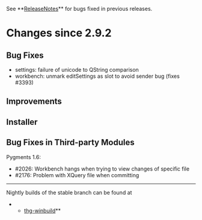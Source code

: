 ﻿See **[[ReleaseNotes]]** for bugs fixed in previous releases.

= Changes since 2.9.2 =

== Bug Fixes ==

* settings: failure of unicode to QString comparison
* workbench: unmark editSettings as slot to avoid sender bug (fixes #3393)


== Improvements ==

== Installer ==

== Bug Fixes in Third-party Modules ==

Pygments 1.6:
* #2026: Workbench hangs when trying to view changes of specific file
* #2176: Problem with XQuery file when committing

----

Nightly builds of the stable branch can be found at
**[[http://bitbucket.org/tortoisehg/thg-winbuild/downloads/|thg-winbuild]]**